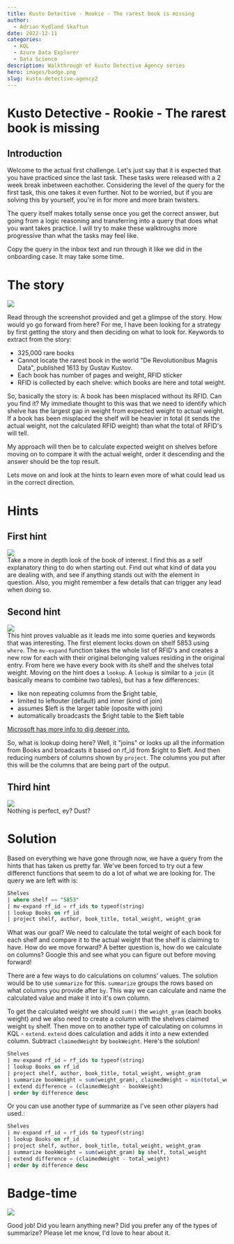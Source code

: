 ```yaml
---
title: Kusto Detective - Rookie - The rarest book is missing
author:
  - Adrian Kydland Skaftun
date: 2022-12-11
categories:
  - KQL
  - Azure Data Explorer
  - Data Science
description: Walkthrough of Kusto Detective Agency series
hero: images/badge.png
slug: kusto-detective-agency2
---
```


# Kusto Detective - Rookie - The rarest book is missing
## Introduction

Welcome to the actual first challenge.  Let's just say that it is expected that you have practiced since the last task. These tasks were released with a 2 week break inbetween eachother. Considering the level of the query for the first task, this one takes it even further. Not to be worried, but if you are solving this by yourself, you're in for more and more brain twisters. 

The query itself makes totally sense once you get the correct answer, but going from a logic reasoning and transferring into a query that does what you want takes practice. I will try to make these walktroughs more progressive than what the tasks may feel like.

Copy the query in the inbox text and run through it like we did in the onboarding case. It may take some time.

# The story
![](media/20221114150115.png)  

Read through the screenshot provided and get a glimpse of the story. How would yo go forward from here? For me, I have been looking for a strategy by first getting the story and then deciding on what to look for. Keywords to extract from the story:
- 325,000 rare books
- Cannot locate the rarest book in the world "De Revolutionibus Magnis Data", published 1613 by Gustav Kustov.
- Each book has number of pages and weight, RFID sticker
- RFID is collected by each shelve: which books are here and total weight.

So, basically the story is: A book has been misplaced without its RFID. Can you find it? My immediate thought to this was that we need to identify which shelve has the largest gap in weight from expected weight to actual weight. If a book has been misplaced the shelf will be heavier in total (it sends the actual weight, not the calculated RFID weight) than what the total of RFID's will tell.

My approach will then be to calculate expected weight on shelves before moving on to compare it with the actual weight, order it descending and the answer should be the top result.

Lets move on and look at the hints to learn even more of what could lead us in the correct direction.

# Hints
## First hint
![](media/20221114151628.png)  
Take a more in depth look of the book of interest. I find this as a self explanatory thing to do when starting out. Find out what kind of data you are dealing with, and see if anything stands out with the element in question. Also, you might remember a few details that can trigger any lead when doing so.

## Second hint
![](media/20221114151718.png)  
This hint proves valuable as it leads me into some queries and keywords that was interesting. The first element locks down on shelf 5853 using `where`. The `mv-expand` function takes the whole list of RFID's and creates a new row for each with their original belonging values residing in the original entry. From here we have every book with its shelf and the shelves total weight. Moving on the hint does a `lookup`. A `lookup` is similar to a `join` (it basically means to combine two tables), but has a few differences:
- like non repeating columns from the $right table, 
- limited to leftouter (default) and inner (kind of join)
- assumes $left is the larger table (oposite with join)
- automatically broadcasts the $right table to the $left table

[Microsoft has more info to dig deeper into.](https://learn.microsoft.com/en-us/azure/data-explorer/kusto/query/lookupoperator)

So, what is lookup doing here? Well, it "joins" or looks up all the information from Books and broadcasts it based on rf_id from $right to $left. And then reducing numbers of columns shown by `project`. The columns you put after this will be the columns that are being part of the output.

## Third hint
![](media/20221114151737.png)  
Nothing is perfect, ey? Dust?

# Solution
Based on everything we have gone through now, we have a query from the hints that has taken us pretty far. We've been forced to try out a few differenct functions that seem to do a lot of what we are looking for. The query we are left with is: 

```sql
Shelves 
| where shelf == "5853"
| mv-expand rf_id = rf_ids to typeof(string) 
| lookup Books on rf_id 
| project shelf, author, book_title, total_weight, weight_gram
```

What was our goal? We need to calculate the total weight of each book for each shelf and compare it to the actual weight that the shelf is claiming to have. How do we move forward? A better question is, how do we calculate on columns? Google this and see what you can figure out before moving forward!

There are a few ways to do calculations on columns' values. The solution would be to use `summarize` for this. `summarize` groups the rows based on what columns you provide after `by`. This way we can calculate and name the calculated value and make it into it's own column. 

To get the calculated weight we should `sum()` the `weight_gram` (each books weight) and we also need to create a column with the shelves claimed weight `by` shelf. Then move on to another type of calculating on columns in KQL - `extend`. `extend` does calculation and adds it into a new extended column. Subtract `claimedWeight` by `bookWeight`. Here's the solution!

```sql
Shelves 
| mv-expand rf_id = rf_ids to typeof(string)
| lookup Books on rf_id 
| project shelf, author, book_title, total_weight, weight_gram
| summarize bookWeight = sum(weight_gram), claimedWeight = min(total_weight) by shelf
| extend difference = (claimedWeight - bookWeight)
| order by difference desc
```

Or you can use another type of summarize as I've seen other players had used.:
```sql
Shelves 
| mv-expand rf_id = rf_ids to typeof(string)
| lookup Books on rf_id 
| project shelf, author, book_title, total_weight, weight_gram
| summarize bookWeight = sum(weight_gram) by shelf, total_weight
| extend difference = (claimedWeight - total_weight)
| order by difference desc
```


# Badge-time
![](media/20221120232913.png)  

Good job! Did you learn anything new? Did you prefer any of the types of summarize? Please let me know, I'd love to hear about it.
